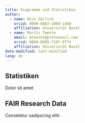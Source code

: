 ```yaml
---
title: Diagramme und Statistiken
author:
  - name: Nico Görlich
    orcid: 0000-0003-3860-1488
    affiliation: Universität Basel
  - name: Moritz Twente
    email: mtwente@protonmail.com
    orcid: 0009-0005-7187-9774
    affiliation: Universität Basel
date-modified: last-modified
lang: de
---
```


## Statistiken

Dolor sit amet

## FAIR Research Data

Consetetur sadipscing elitr.